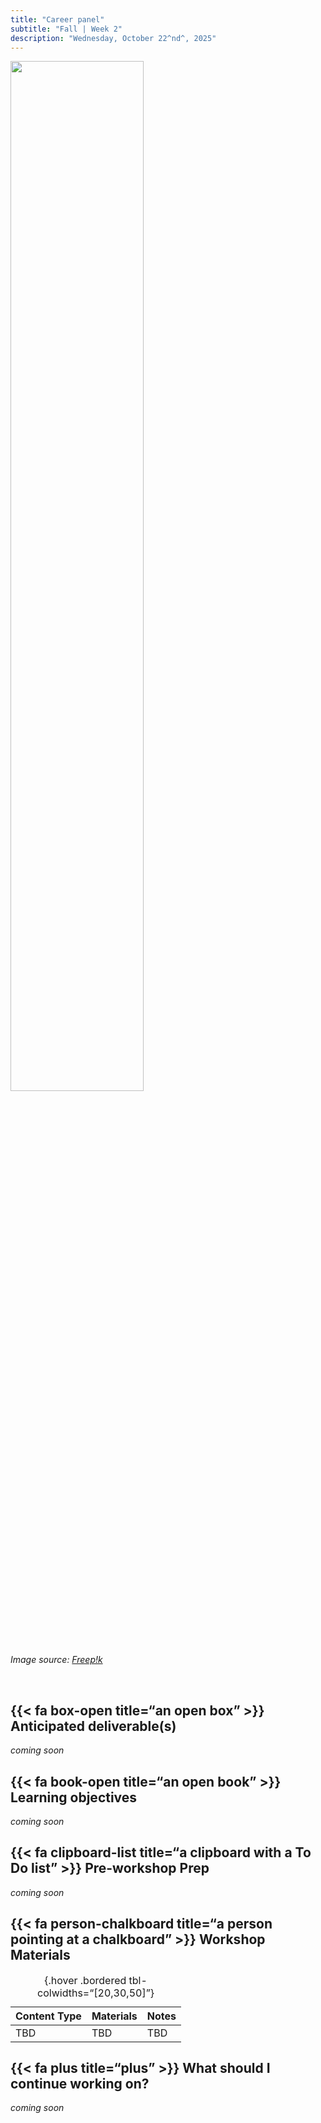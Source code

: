 ```yaml
---
title: "Career panel"
subtitle: "Fall | Week 2"
description: "Wednesday, October 22^nd^, 2025"
---
```


::: {.center-text}
![](../images/panel.jpg){width="65%"}

::: {.gray-text}
*Image source: [Freep!k](https://www.freepik.com/premium-vector/panel-discussion-conference-concept_275444063.htm){target="_blank"}*
:::
:::

<br>

## {{< fa box-open title="an open box" >}} Anticipated deliverable(s) {#anticipated-deliverables}

*coming soon*

## {{< fa book-open title="an open book" >}} Learning objectives {#learning-objectives}

*coming soon*

## {{< fa clipboard-list title="a clipboard with a To Do list" >}} Pre-workshop Prep {#pre-workshop-prep}

<!-- Please be sure to complete the following before class:

### A. tbd
### B. tbd -->

*coming soon*

## {{< fa person-chalkboard title="a person pointing at a chalkboard" >}} Workshop Materials {#workshop-materials}

| Content Type | Materials              | Notes |
|--------------|------------------------|-------|
| TBD          | TBD                    | TBD   |
: {.hover .bordered tbl-colwidths="[20,30,50]"} 

## {{< fa plus title="plus" >}} What should I continue working on? {#continue-working}

*coming soon*